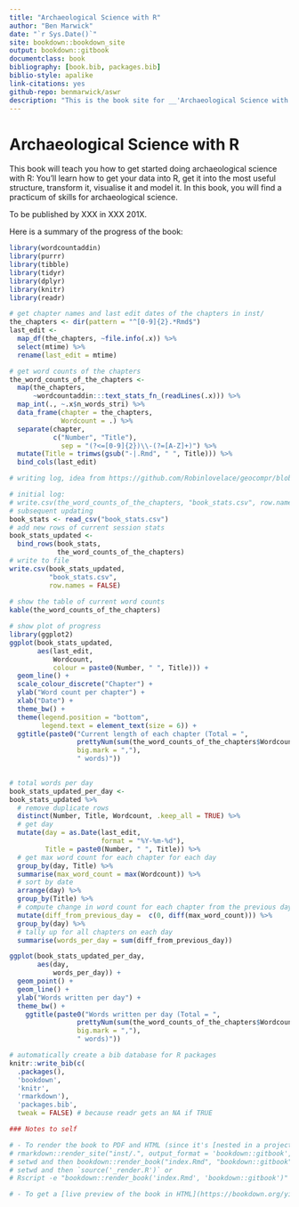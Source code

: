 ```yaml
--- 
title: "Archaeological Science with R"
author: "Ben Marwick"
date: "`r Sys.Date()`"
site: bookdown::bookdown_site
output: bookdown::gitbook
documentclass: book
bibliography: [book.bib, packages.bib]
biblio-style: apalike
link-citations: yes
github-repo: benmarwick/aswr
description: "This is the book site for __'Archaeological Science with R'__. "
---
```


# Archaeological Science with R

This book will teach you how to get started doing archaeological science with R: You'll learn how to get your data into R, get it into the most useful structure, transform it, visualise it and model it. In this book, you will find a practicum of skills for archaeological science.  

To be published by XXX in XXX 201X. 

 <!-- img src="cover.png" width="250" height="328" alt="Cover image" / -->
 
Here is a summary of the progress of the book:

```r

library(wordcountaddin)
library(purrr)
library(tibble)
library(tidyr)
library(dplyr)
library(knitr)
library(readr)

# get chapter names and last edit dates of the chapters in inst/
the_chapters <- dir(pattern = "^[0-9]{2}.*Rmd$")
last_edit <- 
  map_df(the_chapters, ~file.info(.x)) %>% 
  select(mtime) %>% 
  rename(last_edit = mtime)

# get word counts of the chapters
the_word_counts_of_the_chapters <- 
  map(the_chapters, 
      ~wordcountaddin:::text_stats_fn_(readLines(.x))) %>% 
  map_int(., ~.x$n_words_stri) %>% 
  data_frame(chapter = the_chapters,
             Wordcount = .) %>% 
  separate(chapter, 
           c("Number", "Title"), 
             sep = "(?<=[0-9]{2})\\-(?=[A-Z]+)") %>% 
  mutate(Title = trimws(gsub("-|.Rmd", " ", Title))) %>% 
  bind_cols(last_edit) 

# writing log, idea from https://github.com/Robinlovelace/geocompr/blob/5076612a8913165083cfd62610d01c0b38c061d7/README.Rmd

# initial log:
# write.csv(the_word_counts_of_the_chapters, "book_stats.csv", row.names = FALSE)
# subsequent updating
book_stats <- read_csv("book_stats.csv")
# add new rows of current session stats
book_stats_updated <- 
  bind_rows(book_stats, 
            the_word_counts_of_the_chapters)
# write to file
write.csv(book_stats_updated, 
          "book_stats.csv", 
          row.names = FALSE)
  
# show the table of current word counts
kable(the_word_counts_of_the_chapters)

# show plot of progress
library(ggplot2)
ggplot(book_stats_updated,
       aes(last_edit,
           Wordcount,
           colour = paste0(Number, " ", Title))) +
  geom_line() +
  scale_colour_discrete("Chapter") + 
  ylab("Word count per chapter") +
  xlab("Date") +
  theme_bw() +
  theme(legend.position = "bottom",
        legend.text = element_text(size = 6)) +
  ggtitle(paste0("Current length of each chapter (Total = ",
                 prettyNum(sum(the_word_counts_of_the_chapters$Wordcount),
                 big.mark = ","),
                 " words)"))
          

# total words per day
book_stats_updated_per_day <- 
book_stats_updated %>% 
  # remove duplicate rows
  distinct(Number, Title, Wordcount, .keep_all = TRUE) %>%  
  # get day
  mutate(day = as.Date(last_edit,
                       format = "%Y-%m-%d"),
         Title = paste0(Number, " ", Title)) %>% 
  # get max word count for each chapter for each day
  group_by(day, Title) %>% 
  summarise(max_word_count = max(Wordcount)) %>% 
  # sort by date
  arrange(day) %>% 
  group_by(Title) %>% 
  # compute change in word count for each chapter from the previous day
  mutate(diff_from_previous_day =  c(0, diff(max_word_count))) %>% 
  group_by(day) %>% 
  # tally up for all chapters on each day
  summarise(words_per_day = sum(diff_from_previous_day))

ggplot(book_stats_updated_per_day,
       aes(day, 
           words_per_day)) +
  geom_point() +
  geom_line() +
  ylab("Words written per day") +
  theme_bw() + 
    ggtitle(paste0("Words written per day (Total = ",
                 prettyNum(sum(the_word_counts_of_the_chapters$Wordcount),
                 big.mark = ","),
                 " words)"))

```


```r
# automatically create a bib database for R packages
knitr::write_bib(c(
  .packages(), 
  'bookdown', 
  'knitr', 
  'rmarkdown'), 
  'packages.bib',
  tweak = FALSE) # because readr gets an NA if TRUE
```

```r
### Notes to self

# - To render the book to PDF and HTML (since it's [nested in a project directory](https://github.com/rstudio/bookdown/issues/215)), 
# rmarkdown::render_site("inst/.", output_format = 'bookdown::gitbook', encoding = 'UTF-8')
# setwd and then bookdown::render_book("index.Rmd", "bookdown::gitbook")
# setwd and then `source('_render.R')` or 
# Rscript -e "bookdown::render_book('index.Rmd', 'bookdown::gitbook')" or 

# - To get a [live preview of the book in HTML](https://bookdown.org/yihui/bookdown/serve-the-book.html): setwd and then `bookdown::serve_book(dir = ".", output_dir = "_book", preview = TRUE, in_session = TRUE, daemon = FALSE)`
```

<!---
# TODO
- rexcel and jailbreakr: how to get a dataframe out of that?
- where to put list and data frame indexing? ch4 prep
- where to put regex? ch4 prep

Intro
Implementing
Collecting data
Getting data into R
Cleaning and tidying
Analysing artefacts
Analysing excavation data
Analysing spatial data
Making a research compendium



--->
